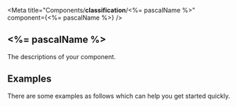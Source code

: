 

<Meta title="Components/__classification__/<%= pascalName %>" component={<%= pascalName %>} />

## <%= pascalName %>

The descriptions of your component.

## Examples

There are some examples as follows which can help you get started quickly.

<Canvas>
  <Story name="your name"></Story>
</Canvas>

<ReadMe />
